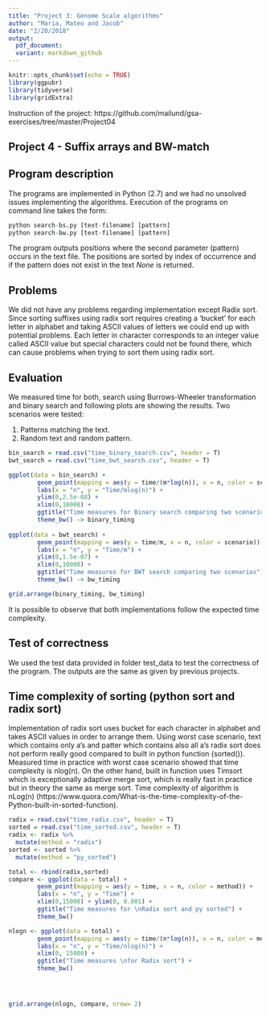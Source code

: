 ```yaml
---
title: "Project 3: Genome Scale algorithms"
author: "Maria, Mateo and Jacob"
date: "2/20/2018"
output:
  pdf_document:
  variant: markdown_github
---
```

```r
knitr::opts_chunk$set(echo = TRUE)
library(ggpubr)
library(tidyverse)
library(gridExtra)
```
Instruction of the project: https://github.com/mailund/gsa-exercises/tree/master/Project04

## Project 4 - Suffix arrays and BW-match

## Program description

The programs are implemented in Python (2.7) and we had no unsolved issues implementing the algorithms.
Execution of the programs on command line takes the form:

```r
python search-bs.py [text-filename] [pattern]
python search-bw.py [text-filename] [pattern]
```

The program outputs positions where the second parameter (pattern) occurs in the text file. The positions are sorted by index of occurrence and if the pattern does not exist in the text *None* is returned.

## Problems

We did not have any problems regarding implementation except Radix sort. Since sorting suffixes using radix sort requires creating a 'bucket' for each letter in alphabet and taking ASCII values of letters we could end up with potential problems. Each letter in character corresponds to an integer value called ASCII value but special characters could not be found there, which can cause problems when trying to sort them using radix sort.

## Evaluation
We measured time for both, search using Burrows-Wheeler transformation and binary search and following plots are showing the results. Two scenarios were tested: 

1. Patterns matching the text.
2. Random text and random pattern.

```r
bin_search = read.csv("time_binary_search.csv", header = T)
bwt_search = read.csv("time_bwt_search.csv", header = T)

ggplot(data = bin_search) + 
        geom_point(mapping = aes(y = time/(m*log(n)), x = n, color = scenario)) + 
        labs(x = "n", y = "Time/mlog(n)") +
        ylim(0,2.5e-08) + 
        xlim(0,10000) + 
        ggtitle("Time measures for Binary search comparing two scenarios") +
        theme_bw() -> binary_timing
 
ggplot(data = bwt_search) + 
        geom_point(mapping = aes(y = time/m, x = n, color = scenario)) +
        labs(x = "n", y = "Time/m") +
        ylim(0,1.5e-07) + 
        xlim(0,10000) + 
        ggtitle("Time measures for BWT search comparing two scenarios") +
        theme_bw() -> bw_timing

grid.arrange(binary_timing, bw_timing)
```

It is possible to observe that both implementations follow the expected time complexity. 

## Test of correctness
We used the test data provided in folder test_data to test the correctness of the program. The outputs are the same as given by previous projects.

## Time complexity of sorting (python sort and radix sort)
Implementation of radix sort uses bucket for each character in alphabet and takes ASCII values in order to arrange them. 
Using worst case scenario, text which contains only a's and patter which contains also all a's radix sort does not perform really good compared to built in python function (sorted()). Measured time in practice with worst case scenario showed that time complexity is nlog(n). On the other hand, built in function uses Timsort which is exceptionally adaptive merge sort, which is really fast in practice but in theory the same as merge sort. Time complexity of algorithm is nLog(n) (https://www.quora.com/What-is-the-time-complexity-of-the-Python-built-in-sorted-function).
```r

radix = read.csv("time_radix.csv", header = T)
sorted = read.csv("time_sorted.csv", header = T)
radix <- radix %>%
  mutate(method = "radix")
sorted <- sorted %>%
  mutate(method = "py_sorted")

total <- rbind(radix,sorted)
compare <- ggplot(data = total) + 
        geom_point(mapping = aes(y = time, x = n, color = method)) +
        labs(x = "n", y = "Time") +
        xlim(0,15000) + ylim(0, 0.001) +
        ggtitle("Time measures for \nRadix sort and py sorted") +
        theme_bw() 

nlogn <- ggplot(data = total) + 
        geom_point(mapping = aes(y = time/(n*log(n)), x = n, color = method)) +
        labs(x = "n", y = "Time/nlog(n)") +
        xlim(0, 15000) +
        ggtitle("Time measures \nfor Radix sort") +
        theme_bw() 




grid.arrange(nlogn, compare, nrow= 2)

```



